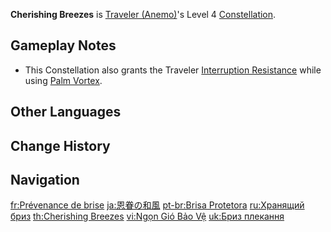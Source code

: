 {{Constellation Infobox
|image       = Constellation Cherishing Breezes.png
|description = Reduces DMG taken while casting [[Palm Vortex]] by 10%.
|level       = 4
|character   = Traveler (Anemo)
|utility1    = DMG Reduction
|utility2    = Interruption Resistance
}}
'''Cherishing Breezes''' is [[Traveler (Anemo)]]'s Level 4 [[Constellation]].

==Gameplay Notes==
* This Constellation also grants the Traveler [[Interruption Resistance]] while using [[Palm Vortex]].

==Other Languages==
{{Other Languages
|en      = Cherishing Breezes
|zhs     = 眷护的和风
|zhs_rm  = Juànhù de Héfēng
|zht     = 眷顧的和風
|zht_rm  = Juànhù de Héfēng
|zh_tl   = Caring Gentle Breeze
|ja      = 恩眷の和風
|ja_rm   = Onken no Wafuu
|ja_tl   = Cherishing Breeze
|ko      = 따사로운 산들바람
|ko_tl   = Warm Breeze
|es      = Brisa protectora
|es_tl   = Protective Breeze
|fr      = Prévenance de brise
|fr_tl   = Thoughtfulness of the Breeze
|ru      = Хранящий бриз
|ru_tl   = Guarding Breeze
|th      = Cherishing Breezes
|vi      = Ngọn Gió Bảo Vệ
|vi_tl   = Protective Wind
|de      = Fürsorglicher Wind
|de_tl   = Caring Wind
|id      = Cherishing Breezes
|pt      = Brisa Protetora
|pt_tl   = Protective Breeze
|tr      = Bağrına Basan Yeller
|tr_tl   = Heart Embracing Winds
|it      = Brezza protettrice
|it_tl   = Protective Breeze
}}

==Change History==
{{Change History|1.0}}

==Navigation==
{{Talent Navbox|Traveler (Anemo)}}

[[fr:Prévenance de brise]]
[[ja:恩眷の和風]]
[[pt-br:Brisa Protetora]]
[[ru:Хранящий бриз]]
[[th:Cherishing Breezes]]
[[vi:Ngọn Gió Bảo Vệ]]
[[uk:Бриз плекання]]